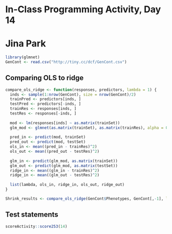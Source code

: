 # In-Class Programming Activity, Day 14
# Jina Park

```r
library(glmnet)
GenCont <- read.csv("http://tiny.cc/dcf/GenCont.csv")
```

## Comparing OLS to ridge
```r
compare_ols_ridge <- function(responses, predictors, lambda = 1) {
  inds <- sample(1:nrow(GenCont), size = nrow(GenCont)/2)
  trainPred <- predictors[inds, ]
  testPred <- predictors[-inds, ]
  trainRes <- responses[inds, ]
  testRes <- responses[-inds, ]
  
  mod <- lm(responses[inds] ~ as.matrix(trainSet))
  glm_mod <- glmnet(as.matrix(trainSet), as.matrix(trainRes), alpha = 0)
  
  pred_in <- predict(mod, trainSet)
  pred_out <- predict(mod, testSet)
  ols_in <- mean((pred_in - trainRes)^2)
  ols_out <- mean((pred_out - testRes)^2)
  
  glm_in <- predict(glm_mod, as.matrix(trainSet))
  glm_out <- predict(glm_mod, as.matrix(testSet))
  ridge_in <- mean((glm_in - trainRes)^2)
  ridge_in <- mean((glm_out - testRes)^2)
  
  list(lambda, ols_in, ridge_in, ols_out, ridge_out)
}
```

```r
Shrink_results <- compare_ols_ridge(GenCont$Phenotypes, GenCont[,-1], lambda=1)

```

## Test statements

```r
scoreActivity::score253(14)
```